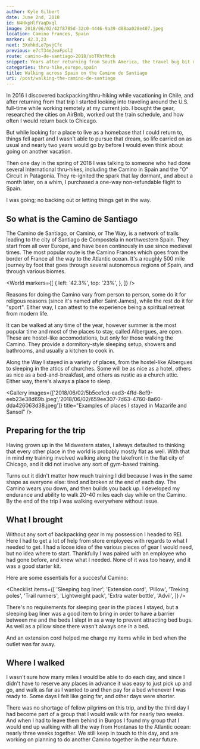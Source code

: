 ```yaml
---
author: Kyle Gilbert
date: June 2nd, 2018
id: N4HkpHlfYaqDxql
image: 2018/06/02/42f8785d-32c0-4446-9a39-d88aa028e407.jpeg
location: Camino Frances, Spain
marker: 42.3,23
next: 3XxhkdLe7pvjCfc
previous: e7cT34e2eaFpol2
route: camino-de-santiago-2018/sbTRhtMtcb
snippet: Years after returning from South America, the travel bug bit me once again — and without a second thought, I impulsively booked a one-way flight to Spain, ready to see where the journey would take me.
categories: thru-hike,europe,spain
title: Walking across Spain on the Camino de Santiago
uri: /post/walking-the-camino-de-santiago
---
```


<Stats />

<Route />

In 2016 I discovered backpacking/thru-hiking while vacationing in Chile, and
after returning from that trip I started looking into traveling around the
U.S. full-time while working remotely at my current job. I bought the gear,
researched the cities on AirBnb, worked out the train schedule, and how often
I would return back to Chicago.

But while looking for a place to live as a homebase that I could return to,
things fell apart and I wasn't able to pursue that dream, so life carried on
as usual and nearly two years would go by before I would even think about
going on another vacation.

Then one day in the spring of 2018 I was talking to someone who had done several
international thru-hikes, including the Camino in Spain and the "O" Circuit
in Patagonia. They re-ignited the spark that lay dormant, and about a month
later, on a whim, I purchased a one-way non-refundable flight to Spain.

I was going; no backing out or letting things get in the way.

## So what is the Camino de Santiago

The Camino de Santiago, or Camino, or The Way, is a network of trails leading
to the city of Santiago de Compostela in northwestern Spain. They start from
all over Europe, and have been continously in use since medieval times. The
most popular route is the Camino Frances which goes from the border of France
all the way to the Atlantic ocean. It's a roughly 500 mile journey by foot
that goes through several autonomous regions of Spain, and through various
biomes.

<World
  markers={[
    {
      left: '42.3%',
      top: '23%',
    },
  ]}
/>

Reasons for doing the Camino vary from person to person, some do it for
religous reasons (since it's named after Saint James), while the rest do it
for "sport". Either way, I can attest to the experience being a spiritual
retreat from modern life.

It can be walked at any time of the year, however summer is the most popular
time and most of the places to stay, called Albergues, are open. These are
hostel-like accomodations, but only for those walking the Camino. They
provide a dormitory-style sleeping setup, showers and bathrooms, and usually
a kitchen to cook in.

Along the Way I stayed in a variety of places, from the hostel-like Albergues
to sleeping in the attics of churches. Some will be as nice as a hotel, others
as nice as a bed-and-breakfast, and others as rustic as a church attic. Either
way, there's always a place to sleep.

<Gallery images={['2018/06/02/5b5ce1cd-ead3-4ffd-8ef9-eeb23e38d69b.jpeg','2018/06/02/659ee307-7d63-4760-8a60-dda426063d38.jpeg']} title="Examples of places I stayed in Mazarife and Sansol" />

## Preparing for the trip

Having grown up in the Midwestern states, I always defaulted to thinking that
every other place in the world is probably mostly flat as well. With that in
mind my training involved walking along the lakefront in the flat city of
Chicago, and it did not involve any sort of gym-based training.

Turns out it didn't matter how much training I did because I was in the same
shape as everyone else: tired and broken at the end of each day. The Camino
wears you down, and then builds you back up. I developed my endurance and
ability to walk 20-40 miles each day while on the Camino. By the end of the
trip I was walking everywhere without issue.

## What I brought

Without any sort of backpacking gear in my possession I headed to REI. Here I
had to get a lot of help from store employees with regards to what I needed to
get. I had a loose idea of the various pieces of gear I would need, but no idea
where to start. Thankfully I was paired with an employee who had gone before,
and knew what I needed. None of it was too heavy, and it was a good starter kit.

Here are some essentials for a succesful Camino:

<Checklist
  items={[
    'Sleeping bag liner',
    'Extension cord',
    'Pillow',
    'Treking poles',
    'Trail runners',
    'Lightweight pack',
    'Extra water bottle',
    'Advil',
  ]}
/>

There's no requirements for sleeping gear in the places I stayed, but a sleeping
bag liner was a good item to bring in order to have a barrier between me and
the beds I slept in as a way to prevent attracting bed bugs. As well as a
pillow since there wasn't always one in a bed.

And an extension cord helped me charge my items while in bed when the outlet was far
away.

## Where I walked

I wasn't sure how many miles I would be able to do each day, and since I didn't
have to reserve any places in advance it was easy to just pick up and go, and
walk as far as I wanted to and then pay for a bed whenever I was ready to. Some
days I felt like going far, and other days were shorter.

<Stages />

There was no shortage of fellow pilgrims on this trip, and by the third day
I had become part of a group that I would walk with for nearly two weeks.
And when I had to leave them behind in Burgos I found my group that I would end
up walking with all the way from Hontanas to the Atlantic ocean: nearly three
weeks together. We still keep in touch to this day, and are working on planning
to do another Camino together in the near future.

